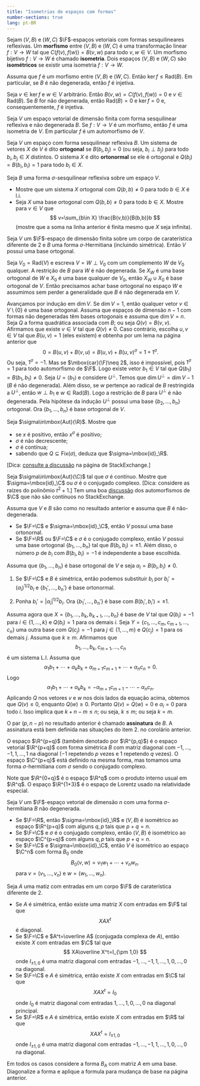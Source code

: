 ```yaml
--- 
title: "Isometrias de espaços com formas"
number-sections: true
lang: pt-BR
--- 
```


:::{#def-}
Sejam $(V,B)$ e $(W,C)$ $\F$-espaços vetoriais com formas sesquilineares reflexivas. Um <b>morfismo</b> entre $(V,B)$ e $(W,C)$ é uma transformação linear $f:V\to W$ tal que $C(f(v),f(w))=B(v,w)$ para todo $v,w\in V$. Um morfismo bijetivo $f:V\to W$ é chamado <b>isometria</b>. Dois espaços $(V,B)$ e $(W,C)$ são <b>isométricos</b> se existir uma isometria $f:V\to W$.
:::


:::{#lem-}
Assuma que $f$ é um morfismo entre $(V,B)$ e $(W,C)$. Então $\ker f\leq \mbox{Rad}(B)$. Em particular, se $B$ é não degenerada, então $f$ é injetiva.
:::


:::{.proof}
Seja $v\in\ker f$ e $w\in V$ arbitrário. Então $B(v,w)=C(f(v),f(w))=0$ e $v\in \mbox{Rad}(B)$. Se $B$ for não degenerada, então $\mbox{Rad}(B)=0$ e $\ker f=0$ e, consequentemente, $f$ é injetiva.
:::


:::{#cor-}
Seja $V$ um espaço vetorial de dimensão finita com forma sesquilinear reflexiva e não degenerada $B$. Se $f:V\to V$ é um morfismo, então $f$ é uma isometria de $V$. Em particular $f$ é um automorfismo de $V$.
:::


:::{#def-}
Seja $V$ um espaço com forma sesquilinear reflexiva $B$. Um sistema de vetores $X$ de $V$ é dito <b>ortogonal</b> se $B(b_i,b_j)=0$ (ou seja, $b_i\perp b_j$) para todo $b_i,b_j\in X$ distintos. O sistema $X$ é dito <b>ortonormal</b> se ele é ortogonal e $Q(b_i)=B(b_i,b_i)=1$ para todo $b_i\in X$.
:::


:::{#exr-}
Seja $B$ uma forma $\sigma$-sesquilinear reflexiva sobre um espaço $V$.


 -  Mostre que um sistema $X$ ortogonal com $Q(b,b)\neq 0$ para todo $b\in X$ é l.i.
 -  Seja $X$ uma base ortogonal com $Q(b,b)\neq 0$ para todo $b\in X$. Mostre para $v\in V$ que
$$
v=\sum_{b\in X} \frac{B(v,b)}{B(b,b)}b
$$
(mostre que a soma na linha anterior é finita mesmo que $X$ seja infinita).

:::


:::{#thm-}
Seja $V$ um $\F$-espaço de dimensão finita sobre um corpo de caraterística diferente de $2$ e $B$ uma forma $\sigma$-Hermitiana (incluindo simétrica). Então $V$ possui uma base ortogonal.
:::


:::{.proof}
Seja $V_0=\mbox{Rad}(V)$ e escreva $V=W\perp V_0$ com um complemento $W$ de $V_0$ qualquer. A restrição de $B$ para $W$ é não degenerada. Se $X_W$ é uma base ortogonal de $W$ e $X_0$ é uma base qualquer de $V_0$, então $X_W\cup X_0$ é base ortogonal de $V$. Então precisamos achar base ortogonal no espaço $W$ e assumimos sem perder a generalidade que $B$ é não degenerada em $V$.

Avançamos por indução em $\dim V$. Se $\dim V=1$, então qualquer vetor $v\in V\setminus\{0\}$ é uma base ortogonal. Assuma que espaços de dimensão $n-1$ com formas não degeneradas têm bases ortogonais e assuma que $\dim V=n$. Seja $Q$ a forma quadrática associada com $B$; ou seja $Q(v)=B(v,v)$. Afirmamos que existe $v\in V$ tal que $Q(v)\neq 0$. Caso contrário, escolha $u,v\in V$ tal que $B(u,v)=1$ (eles existem) e obtenha por um lema na página anterior que
$$
0=B(u,v)+B(v,u)=B(u,v)+B(u,v)^\sigma=1+1^\sigma.
$$
Ou seja, $1^\sigma=-1$. Mas se $\mbox{car}(\F)\neq 2$, isso é impossível, pois $1^\sigma=1$ para todo automorfismo de $\F$.  Logo existe vetor $b_1\in V$ tal que $Q(b_1)=B(b_1,b_1)\neq 0$. Seja $U=\langle b_1\rangle$ e considere $U^\perp$. Temos que $\dim U^\perp=\dim V-1$ ($B$ é não degenerada). Além disso, se $w$ pertençe ao radical de $B$ restringida a $U^\perp$, então $w\perp b_1$ e $w\in\mbox{Rad}(B)$. Logo a restrição de $B$ para $U^\perp$ é não degenerada. Pela hipótese da indução $U^\perp$ possui uma base $\{b_2,\ldots,b_n\}$ ortogonal. Ora $\{b_1,\ldots,b_n\}$ é base ortogonal de $V$.

:::


:::{#exr-}
Seja $\sigma\in\mbox{Aut}(\R)$. Mostre que


 -  se $x$ é positivo, então $x^\sigma$ é positivo;
 -  $\sigma$ é não decrescente;
 -  $\sigma$ é contínua;
 -  sabendo que $Q\subseteq \mbox{Fix}(\sigma)$, deduza que $\sigma=\mbox{id}_\R$.

[Dica: <a href="https://math.stackexchange.com/q/449404">consulte a discussão</a> na página de StackExchange.]

:::


:::{#exr-}
Seja $\sigma\in\mbox{Aut}(\C)$ tal que $\sigma$ é contínuo. Mostre que $\sigma=\mbox{id}_\C$ ou $\sigma$ é o conjugado complexo. [Dica: considere as raízes do polinômio $t^2+1$.] Tem uma boa <a href="https://math.stackexchange.com/q/412010">discussão</a> dos automorfismos de $\C$ que não são contínuos no StackExchange.
:::


:::{#cor-}
Assuma que $V$ e $B$ são como no resultado anterior e assuma que $B$ é não-degenerada.


 -  Se $\F=\C$ e $\sigma=\mbox{id}_\C$, então $V$ possui uma base ortonornal.
 -  Se $\F=\R$ ou $\F=\C$ e $\sigma$ é o conjugado complexo, então $V$ possui uma base ortogonal $\{b_1,\ldots,b_n\}$ tal que $B(b_i,b_i)=\pm 1$. Além disso, o número $p$ de $b_i$ com $B(b_i,b_i)=-1$ é independente a base escolhida.

:::


:::{.proof}
Assuma que $\{b_1,\ldots,b_n\}$ é base ortogonal de $V$ e seja $\alpha_i=B(b_i,b_i)\neq 0$.

1. Se $\F=\C$ e $B$ é simétrica, então podemos substituir $b_i$ por $b_i'=(\alpha_i)^{1/2} b_i$ e $\{b_1',\ldots,b_n'\}$ é base ortonormal.

2. Ponha $b_i'=|\alpha_i|^{1/2}b_i$. Ora $\{b_1',\ldots,b_n'\}$ é base com $B(b_i',b_i')=\pm 1$.

Assuma agora que $X=\{b_1,\ldots,b_k,b_{k+1},\ldots,b_n\}$ é base de $V$ tal que $Q(b_i)=-1$ para $i\in\{1,\ldots,k\}$ e $Q(b_i)=1$ para os demais $i$. Seja  $Y=\{c_1,\ldots,c_m,c_{m+1},\ldots,c_n\}$ uma outra base com $Q(c_j)=-1$ para $j\in\{1,\ldots,m\}$ e $Q(c_j)=1$ para os demais $j$. Assuma que $k\geq m$. Afirmamos que
$$
b_1,\ldots,b_k,c_{m+1},\ldots,c_n
$$
é um sistema L.I. Assuma que
$$
\alpha_1b_1+\cdots +\alpha_kb_k+\alpha_{m+1}c_{m+1}+\cdots+\alpha_nc_n=0.
$$
Logo
$$
\alpha_1b_1+\cdots+ \alpha_kb_k=-\alpha_{m+1}c_{m+1}-\cdots-\alpha_nc_n.
$$
Aplicando $Q$ nos vetores $v$ e $w$ nos dois lados da equação acima, obtemos que $Q(v) \leq 0$, enquanto $Q(w) \geq 0$. Portanto $Q(v)=Q(w)=0$ e $\alpha_i=0$ para todo $i$. Isso implica que $k+n-m\leq n$; ou seja, $k\leq m$; ou seja $k=m$.

:::


:::{#def-}
O par $(p,n-p)$ no resultado anterior é chamado <b>assinatura</b> de $B$. A assinatura está bem definida nas situações do item 2. no corolário anterior.
:::


:::{#def-}
O espaço $\R^{p+q}$ (também denotado por $\R^{p,q}$) é o espaço vetorial $\R^{p+q}$ com forma simétrica $B$ com matriz diagonal com $-1,\ldots,-1,1,\ldots,1$ na diagonal ($-1$ repetendo $p$ vezes e $1$ repetendo $q$ vezes). O espaço $\C^{p+q}$ está definido na mesma forma, mas tomamos uma forma $\sigma$-hermitiana com $\sigma$ sendo o conjugado complexo.
:::


:::{#exm-}
Note que $\R^{0+q}$ é o espaço $\R^q$ com o produto interno usual em $\R^q$. O espaço $\R^{1+3}$ é o espaço de Lorentz usado na relatividade especial.
:::


:::{#cor-}
Seja $V$ um $\F$-espaço vetorial de dimensão $n$ com uma forma $\sigma$-hermitiana $B$ não degenerada.


 -  Se $\F=\R$, então $\sigma=\mbox{id}_\R$ e $(V,B)$ é isométrico ao espaço $\R^{p+q}$ com alguns $q,p$ tais que $p+q=n$.
 -  Se $\F=\C$ e $\sigma$ é o conjugado complexo, então $(V,B)$ é isométrico ao espaço $\C^{p+q}$ com alguns $q,p$ tais que $p+q=n$.
 -  Se $\F=\C$ e $\sigma=\mbox{id}_\C$, então $V$ é isométrico ao espaço $\C^n$ com forma $B_0$ onde
$$
B_0(v,w)=v_1w_1+\cdots+v_nw_n.
$$
para $v=(v_1,\ldots,v_n)$ e $w=(w_1,\ldots,w_n)$.

:::


:::{#cor-}
Seja $A$ uma matiz com entradas em um corpo $\F$ de caraterística diferente de $2$.


 -  Se $A$ é simétrica, então existe uma matriz $X$ com entradas em $\F$ tal que
$$
XAX^t
$$
é diagonal.
 -  Se $\F=\C$ e $A^t=\overline A$ (conjugada complexa de $A$), então existe $X$ com entradas em $\C$ tal que
$$
XA\overline X^t=I_{\pm 1,0}
$$
onde $I_{\pm 1,0}$ é uma matriz diagonal com entradas $-1,\ldots,-1,1,\ldots,1,0,\ldots,0$ na diagonal.
 -  Se $\F=\C$ e $A$ é simétrica, então existe $X$ com entradas em $\C$ tal que
$$
XA X^t=I_0
$$
onde $I_0$ é matriz diagonal com entradas $1,\ldots,1,0,\ldots,0$ na diagonal principal.
 -  Se $\F=\R$ e $A$ é simétrica, então existe $X$ com entradas em $\R$ tal que
$$
XAX^t=I_{\pm 1,0}
$$
onde $I_{\pm 1,0}$ é uma matriz diagonal com entradas $-1,\ldots,-1,1,\ldots,1,0,\ldots,0$ na diagonal.

:::


:::{.proof}
Em todos os casos considere a forma $B_A$ com matriz $A$ em uma base. Diagonalize a forma e aplique a formula para mudança de base na página anterior.
:::
